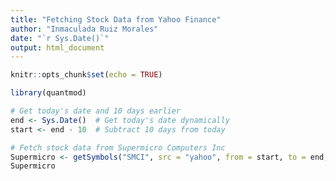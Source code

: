 ---
title: "Fetching Stock Data from Yahoo Finance"
author: "Inmaculada Ruiz Morales"
date: "`r Sys.Date()`"
output: html_document
---

```{r setup, include=FALSE, warning=FALSE, message=FALSE}
knitr::opts_chunk$set(echo = TRUE)
```



```{r}

library(quantmod)

# Get today's date and 10 days earlier
end <- Sys.Date()  # Get today's date dynamically
start <- end - 10  # Subtract 10 days from today

# Fetch stock data from Supermicro Computers Inc
Supermicro <- getSymbols("SMCI", src = "yahoo", from = start, to = end, auto.assign = FALSE)
Supermicro
```
